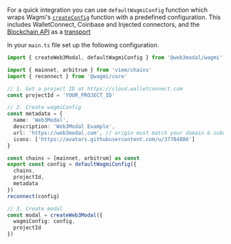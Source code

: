 For a quick integration you can use `defaultWagmiConfig` function which wraps Wagmi's [`createConfig`](https://wagmi.sh/core/api/createConfig) function with a predefined configuration.
This includes WalletConnect, Coinbase and Injected connectors, and the [Blockchain API](../../../../cloud/blockchain-api.mdx) as a [transport](https://wagmi.sh/core/api/createConfig#transports)

In your `main.ts` file set up the following configuration.

```ts
import { createWeb3Modal, defaultWagmiConfig } from '@web3modal/wagmi'

import { mainnet, arbitrum } from 'viem/chains'
import { reconnect } from '@wagmi/core'

// 1. Get a project ID at https://cloud.walletconnect.com
const projectId = 'YOUR_PROJECT_ID'

// 2. Create wagmiConfig
const metadata = {
  name: 'Web3Modal',
  description: 'Web3Modal Example',
  url: 'https://web3modal.com', // origin must match your domain & subdomain.
  icons: ['https://avatars.githubusercontent.com/u/37784886']
}

const chains = [mainnet, arbitrum] as const
export const config = defaultWagmiConfig({
  chains,
  projectId,
  metadata
})
reconnect(config)

// 3. Create modal
const modal = createWeb3Modal({
  wagmiConfig: config,
  projectId
})
```
